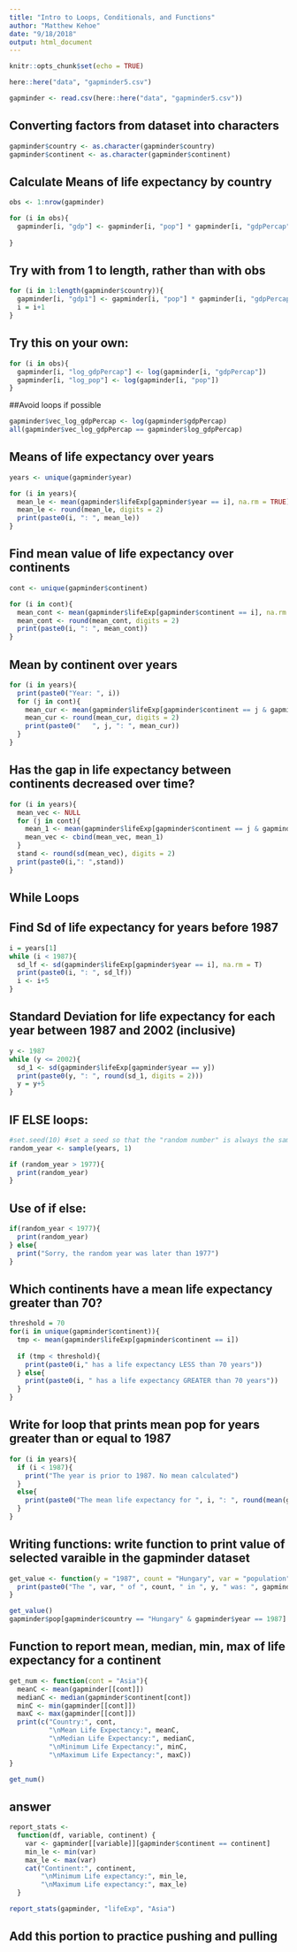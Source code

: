 ```yaml
---
title: "Intro to Loops, Conditionals, and Functions"
author: "Matthew Kehoe"
date: "9/18/2018"
output: html_document
---
```


```r
knitr::opts_chunk$set(echo = TRUE)
```

```r
here::here("data", "gapminder5.csv")

gapminder <- read.csv(here::here("data", "gapminder5.csv"))
```

## Converting factors from dataset into characters
```r
gapminder$country <- as.character(gapminder$country)
gapminder$continent <- as.character(gapminder$continent)
```

## Calculate Means of life expectancy by country
```r
obs <- 1:nrow(gapminder)

for (i in obs){
  gapminder[i, "gdp"] <- gapminder[i, "pop"] * gapminder[i, "gdpPercap"]
  
}
```

## Try with from 1 to length, rather than with obs
```r
for (i in 1:length(gapminder$country)){
  gapminder[i, "gdp1"] <- gapminder[i, "pop"] * gapminder[i, "gdpPercap"]
  i = i+1
}
```


## Try this on your own:
```r
for (i in obs){
  gapminder[i, "log_gdpPercap"] <- log(gapminder[i, "gdpPercap"])
  gapminder[i, "log_pop"] <- log(gapminder[i, "pop"])
}
```

##Avoid loops if possible
```r
gapminder$vec_log_gdpPercap <- log(gapminder$gdpPercap)
all(gapminder$vec_log_gdpPercap == gapminder$log_gdpPercap)
```

## Means of life expectancy over years
```r
years <- unique(gapminder$year)

for (i in years){
  mean_le <- mean(gapminder$lifeExp[gapminder$year == i], na.rm = TRUE)
  mean_le <- round(mean_le, digits = 2)
  print(paste0(i, ": ", mean_le))
}
```

## Find mean value of life expectancy over continents
```r
cont <- unique(gapminder$continent)

for (i in cont){
  mean_cont <- mean(gapminder$lifeExp[gapminder$continent == i], na.rm = TRUE)
  mean_cont <- round(mean_cont, digits = 2)
  print(paste0(i, ": ", mean_cont))
}
```

## Mean by continent over years
```r
for (i in years){
  print(paste0("Year: ", i))
  for (j in cont){
    mean_cur <- mean(gapminder$lifeExp[gapminder$continent == j & gapminder$year == i], na.rm = TRUE)
    mean_cur <- round(mean_cur, digits = 2)
    print(paste0("   ", j, ": ", mean_cur))
  }
}
```

## Has the gap in life expectancy between continents  decreased over time?
```r
for (i in years){
  mean_vec <- NULL
  for (j in cont){
    mean_1 <- mean(gapminder$lifeExp[gapminder$continent == j & gapminder$year == i], na.rm = T)
    mean_vec <- cbind(mean_vec, mean_1)
  }
  stand <- round(sd(mean_vec), digits = 2)
  print(paste0(i,": ",stand))
}
```

## While Loops
## Find Sd of life expectancy for years before 1987
```r
i = years[1]
while (i < 1987){
  sd_lf <- sd(gapminder$lifeExp[gapminder$year == i], na.rm = T)
  print(paste0(i, ": ", sd_lf))
  i <- i+5
}
```

## Standard Deviation for life expectancy for each year between 1987 and 2002 (inclusive)
```r
y <- 1987
while (y <= 2002){
  sd_1 <- sd(gapminder$lifeExp[gapminder$year == y])
  print(paste0(y, ": ", round(sd_1, digits = 2)))
  y = y+5
}
```

## IF ELSE loops:
```r
#set.seed(10) #set a seed so that the "random number" is always the same. IE set seed to 1 for 1967
random_year <- sample(years, 1)

if (random_year > 1977){
  print(random_year)
}
```

## Use of if else:
```r
if(random_year < 1977){
  print(random_year)
} else{
  print("Sorry, the random year was later than 1977")
}
```

## Which continents have a mean life expectancy greater than 70?
```r
threshold = 70
for(i in unique(gapminder$continent)){
  tmp <- mean(gapminder$lifeExp[gapminder$continent == i])
  
  if (tmp < threshold){
    print(paste0(i," has a life expectancy LESS than 70 years"))
  } else{
    print(paste0(i, " has a life expectancy GREATER than 70 years"))
  }
}
```

## Write for loop that prints mean pop for years greater than or equal to 1987
```r
for (i in years){
  if (i < 1987){
    print("The year is prior to 1987. No mean calculated")
  } 
  else{
    print(paste0("The mean life expectancy for ", i, ": ", round(mean(gapminder$lifeExp[gapminder$year == i]), digits = 2)))
  }
}
```

## Writing functions: write function to print value of selected varaible in the gapminder dataset
```r
get_value <- function(y = "1987", count = "Hungary", var = "population"){
  print(paste0("The ", var, " of ", count, " in ", y, " was: ", gapminder[[var]][gapminder$country == count & gapminder$year == y]))
}

get_value()
gapminder$pop[gapminder$country == "Hungary" & gapminder$year == 1987]
```

## Function to report mean, median, min, max of life expectancy for a continent
```r
get_num <- function(cont = "Asia"){
  meanC <- mean(gapminder[[cont]])
  medianC <- median(gapminder$continent[cont])
  minC <- min(gapminder[[cont]])
  maxC <- max(gapminder[[cont]])
  print(c("Country:", cont,
          "\nMean Life Expectancy:", meanC,
          "\nMedian Life Expectancy:", medianC,
          "\nMinimum Life Expectancy:", minC,
          "\nMaximum Life Expectancy:", maxC))
}

get_num()
```

## answer
```r
report_stats <-
  function(df, variable, continent) {
    var <- gapminder[[variable]][gapminder$continent == continent]
    min_le <- min(var)
    max_le <- max(var)
    cat("Continent:", continent,
        "\nMinimum Life expectancy:", min_le,
        "\nMaximum Life expectancy:", max_le)
  }

report_stats(gapminder, "lifeExp", "Asia")
```
## Add this portion to practice pushing and pulling

